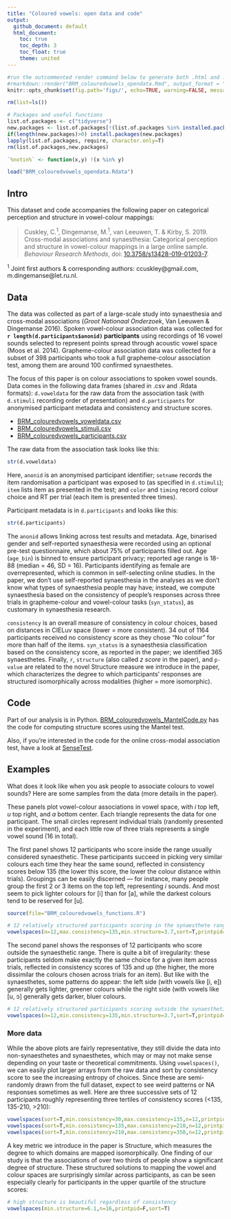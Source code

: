 ```yaml
---
title: "Coloured vowels: open data and code"
output:
  github_document: default
  html_document: 
    toc: true
    toc_depth: 3
    toc_float: true
    theme: united
---
```

```r
#run the outcommented render command below to generate both .html and .md output, the latter of which will be rendered nicely on GitHub:
#rmarkdown::render("BRM_colouredvowels_opendata.Rmd", output_format = "all",encoding="UTF-8")
knitr::opts_chunk$set(fig.path='figs/', echo=TRUE, warning=FALSE, message=FALSE)

```

```r

rm(list=ls())

# Packages and useful functions
list.of.packages <- c("tidyverse")
new.packages <- list.of.packages[!(list.of.packages %in% installed.packages()[,"Package"])]
if(length(new.packages)>0) install.packages(new.packages)
lapply(list.of.packages, require, character.only=T)
rm(list.of.packages,new.packages)

`%notin%` <- function(x,y) !(x %in% y) 

load("BRM_colouredvowels_opendata.Rdata")

```

## Intro
This dataset and code accompanies the following paper on categorical perception and structure in vowel-colour mappings:

> Cuskley, C.<sup>1</sup>, Dingemanse, M.<sup>1</sup>, van Leeuwen, T. & Kirby, S. 2019. Cross-modal associations and synaesthesia: Categorical perception and structure in vowel-colour mappings in a large online sample. *Behaviour Research Methods*, doi: [10.3758/s13428-019-01203-7](https://doi.org/10.3758/s13428-019-01203-7).

<sup>1</sup> Joint first authors & corresponding authors: ccuskley@gmail.com, m.dingemanse@let.ru.nl.

## Data
The data was collected as part of a large-scale study into synaesthesia and cross-modal associations (*Groot Nationaal Onderzoek*, Van Leeuwen & Dingemanse 2016). Spoken vowel-colour association data was collected for **`r length(d.participants$anonid)` participants** using recordings of 16 vowel sounds selected to represent points spread through acoustic vowel space (Moos et al. 2014). Grapheme-colour association data was collected for a subset of 398 participants who took a full grapheme-colour association test, among them are around 100 confirmed synaesthetes.

The focus of this paper is on colour associations to spoken vowel sounds. Data comes in the following data frames (shared in .csv and .Rdata formats): `d.voweldata` for the raw data from the association task (with `d.stimuli` recording order of presentation) and `d.participants` for anonymised participant metadata and consistency and structure scores.

* [BRM_colouredvowels_voweldata.csv](/BRM_colouredvowels_voweldata.csv)
* [BRM_colouredvowels_stimuli.csv](/BRM_colouredvowels_stimuli.csv)
* [BRM_colouredvowels_participants.csv](/BRM_colouredvowels_participants.csv)

The raw data from the association task looks like this:

```r
str(d.voweldata)

```
Here, `anonid` is an anonymised participant identifier; `setname` records the item randomisation a participant was exposed to (as specified in `d.stimuli`); `item` lists item as presented in the test; and `color` and `timing` record colour choice and RT per trial (each item is presented three times).

Participant metadata is in `d.participants` and looks like this:
```r
str(d.participants)
```

The `anonid` allows linking across test results and metadata. Age, binarised gender and self-reported synaesthesia were recorded using an optional pre-test questionnaire, which about 75% of participants filled out. Age (`age_bin`) is binned to ensure participant privacy; reported age range is 18-88 (median = 46, SD = 16).  Participants identifying as female are overrepresented, which is common in self-selecting online studies. In the paper, we don't use self-reported synaesthesia in the analyses as we don't know what types of synaesthesia people may have; instead, we compute synaesthesia based on the consistency of people's responses across three trials in grapheme-colour and vowel-colour tasks (`syn_status`), as customary in synaesthesia research.

`consistency` is an overall measure of consistency in colour choices, based on distances in CIELuv space (lower = more consistent). 34 out of 1164 participants received no consistency score as they chose "No colour" for more than half of the items. `syn_status` is a synaesthesia classification based on the consistency score, as reported in the paper; we identified 365 synaesthetes. Finally, `r`, `structure` (also called *z score* in the paper), and `p-value` are related to the novel Structure measure we introduce in the paper, which characterizes the degree to which participants' responses are structured isomorphically across modalities (higher = more isomorphic).

## Code
Part of our analysis is in Python. [BRM_colouredvowels_MantelCode.py](/BRM_colouredvowels_MantelCode.py) has the code for computing structure scores using the Mantel test.

Also, if you're interested in the code for the online cross-modal association test, have a look at [SenseTest](/SenseTest).

## Examples

What does it look like when you ask people to associate colours to vowel sounds? Here are some samples from the data (more details in the paper). 

These panels plot vowel-colour associations in vowel space, with *i* top left, *u* top right, and *a* bottom center. Each triangle represents the data for one participant. The small circles represent individual trials (randomly presented in the experiment), and each little row of three trials represents a single vowel sound (16 in total). 

The first panel shows 12 participants who score inside the range usually considered synaesthetic. These participants succeed in picking very similar colours each time they hear the same sound, reflected in consistency scores below 135 (the lower this score, the lower the colour distance within trials). Groupings can be easily discerned — for instance, many people group the first 2 or 3 items on the top left, representing *i* sounds. And most seem to pick lighter colours for [i] than for [a], while the darkest colours tend to be reserved for [u].


```r
source(file="BRM_colouredvowels_functions.R")

# 12 relatively structured participants scoring in the synaesthete range
vowelspaces(n=12,max.consistency=135,min.structure=3.7,sort=T,printpid=F)
```

The second panel shows the responses of 12 participants who score outside the synaesthetic range. There is quite a bit of irregularity: these participants seldom make exactly the same choice for a given item across trials, reflected in consistency scores of 135 and up (the higher, the more dissimilar the colours chosen across trials for an item). But like with the synaesthetes, some patterns do appear: the left side (with vowels like [i, e]) generally gets lighter, greener colours while the right side (with vowels like [u, ɔ] generally gets darker, bluer colours.

```r
# 12 relatively structured participants scoring outside the synaesthetic range
vowelspaces(n=12,min.consistency=135,min.structure=3.7,sort=T,printpid=F)
```

### More data
While the above plots are fairly representative, they still divide the data into non-synaesthetes and synaesthetes, which may or may not make sense depending on your taste or theoretical commitments. Using `vowelspaces()`, we can easily plot larger arrays from the raw data and sort by consistency score to see the increasing entropy of choices. Since these are semi-randomly drawn from the full dataset, expect to see weird patterns or NA responses sometimes as well. Here are three successive sets of 12 participants roughly representing three tertiles of consistency scores (<135, 135-210, >210):

```r
vowelspaces(sort=T,min.consistency=30,max.consistency=135,n=12,printpid=F)
vowelspaces(sort=T,min.consistency=135,max.consistency=210,n=12,printpid=F)
vowelspaces(sort=T,min.consistency=210,max.consistency=350,n=12,printpid=F)

```

A key metric we introduce in the paper is Structure, which measures the degree to which domains are mapped isomorphically. One finding of our study is that the associations of over two thirds of people show a significant degree of structure. These structured solutions to mapping the vowel and colour spaces are surprisingly similar across participants, as can be seen especially clearly for participants in the upper quartile of the structure scores:

```r
# high structure is beautiful regardless of consistency
vowelspaces(min.structure=6.1,n=16,printpid=F,sort=T)
```